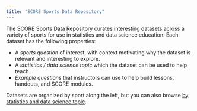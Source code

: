 ```yaml
---
title: "SCORE Sports Data Repository"
---
```


The SCORE Sports Data Repository curates interesting datasets across a variety of sports for use in statistics and data science education. Each dataset has the following properties:

* A _sports question_ of interest, with context motivating why the dataset is relevant and interesting to explore.
* A _statistics / data science topic_ which the dataset can be used to help teach.
* _Example questions_ that instructors can use to help build lessons, handouts, and SCORE modules.

Datasets are organized by sport along the left, but you can also browse [by statistics and data science topic](by-statsds-topic.qmd).
